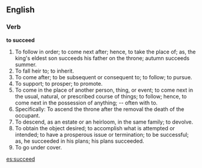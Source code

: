 ==English==

===Verb===

'''to succeed'''

#To follow in order; to come next after; hence, to take the place of; as, the king's eldest son succeeds his father on the throne; autumn succeeds summer.
#To fall heir to; to inherit.
#To come after; to be subsequent or consequent to; to follow; to pursue.
#To support; to prosper; to promote.
#To come in the place of another person, thing, or event; to come next in the usual, natural, or prescribed course of things; to follow; hence, to come next in the possession of anything; -- often with to.
#Specifically: To ascend the throne after the removal the death of the occupant.
#To descend, as an estate or an heirloom, in the same family; to devolve.
#To obtain the object desired; to accomplish what is attempted or intended; to have a prosperous issue or termination; to be successful; as, he succeeded in his plans; his plans succeeded.
#To go under cover.

[[es:succeed]]